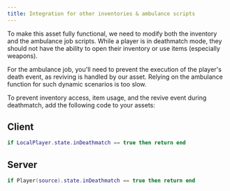 ```yaml
---
title: Integration for other inventories & ambulance scripts
---
```


To make this asset fully functional, we need to modify both the inventory and the ambulance job scripts. While a player is in deathmatch mode, they should not have the ability to open their inventory or use items (especially weapons).

For the ambulance job, you'll need to prevent the execution of the player's death event, as reviving is handled by our asset. Relying on the ambulance function for such dynamic scenarios is too slow.

To prevent inventory access, item usage, and the revive event during deathmatch, add the following code to your assets:


## Client
```lua copy
if LocalPlayer.state.inDeathmatch == true then return end
```

## Server
```lua copy
if Player(source).state.inDeathmatch == true then return end
```